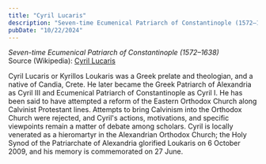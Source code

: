 ```yaml
---
title: "Cyril Lucaris"
description: "Seven-time Ecumenical Patriarch of Constantinople (1572–1638)"
pubDate: "10/22/2024"
---
```


*Seven-time Ecumenical Patriarch of Constantinople (1572–1638)*  
Source (Wikipedia): [Cyril Lucaris][1]

Cyril Lucaris or Kyrillos Loukaris was a Greek prelate and theologian, and a native of Candia, Crete. He later became the Greek Patriarch of Alexandria as Cyril III and Ecumenical Patriarch of Constantinople as Cyril I. He has been said to have attempted a reform of the Eastern Orthodox Church along Calvinist Protestant lines. Attempts to bring Calvinism into the Orthodox Church were rejected, and Cyril's actions, motivations, and specific viewpoints remain a matter of debate among scholars. Cyril is locally venerated as a hieromartyr in the Alexandrian Orthodox Church; the Holy Synod of the Patriarchate of Alexandria glorified Loukaris on 6 October 2009, and his memory is commemorated on 27 June.

[1]: https://en.wikipedia.org/wiki/Cyril_Lucaris
